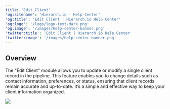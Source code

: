 ```yaml
---
title: 'Edit Client'
'og:sitename': 'Hierarch.io - Help Center'
'og:title': 'Edit Client | Hierarch.io Help Center'
'og:logo': '/logo/logo-text-dark.png'
'og:image': '/images/help-center-banner.png'
'twitter:title': 'Edit Client | Hierarch.io Help Center'
'twitter:image': '/images/help-center-banner.png'
---
```


## Overview

The "Edit Client" module allows you to update or modify a single client record in the pipeline. This feature enables you to change details such as contact information, preferences, or status, ensuring that client records remain accurate and up-to-date. It’s a simple and effective way to keep your client information organized.

![](/images/workflows/edit_client001.png)